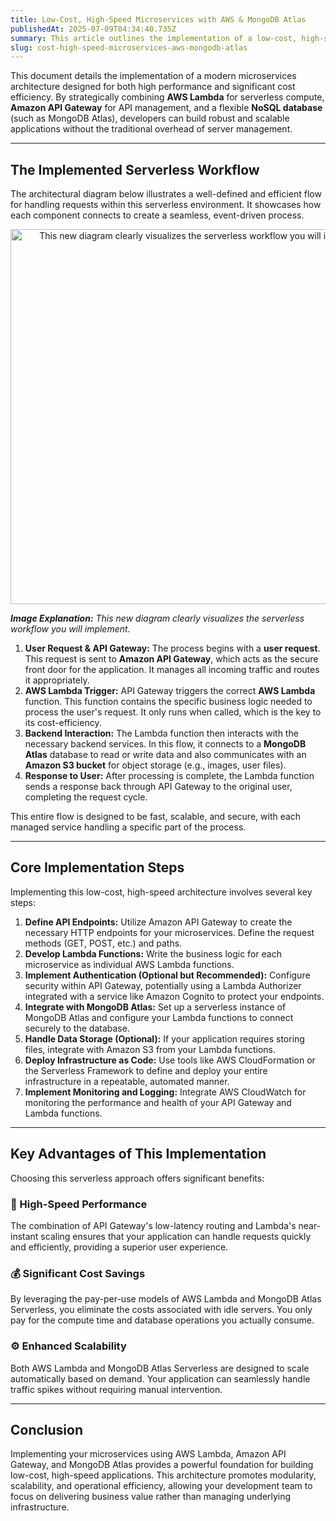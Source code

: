 ```yaml
---
title: Low-Cost, High-Speed Microservices with AWS & MongoDB Atlas
publishedAt: 2025-07-09T04:34:40.735Z
summary: This article outlines the implementation of a low-cost, high-speed microservices architecture leveraging AWS Lambda for serverless compute, Amazon API Gateway for request handling, and a NoSQL database (represented generically, suitable for MongoDB Atlas) for data persistence. User requests are securely routed through API Gateway, potentially authenticated via a custom Lambda Authorizer, and then processed by specific Lambda functions. These functions interact with backend services, including the database and potentially S3 for storage. The architecture emphasizes event-driven processing and scalability, resulting in efficient resource utilization and rapid application performance.
slug: cost-high-speed-microservices-aws-mongodb-atlas
---
```


This document details the implementation of a modern microservices architecture designed for both high performance and significant cost efficiency. By strategically combining **AWS Lambda** for serverless compute, **Amazon API Gateway** for API management, and a flexible **NoSQL database** (such as MongoDB Atlas), developers can build robust and scalable applications without the traditional overhead of server management.

---

## The Implemented Serverless Workflow

The architectural diagram below illustrates a well-defined and efficient flow for handling requests within this serverless environment. It showcases how each component connects to create a seamless, event-driven process.

<div align="center">
  <Image
    src="/posts/flow.png"
    width="600"
    height="600"
    alt="This new diagram clearly visualizes the serverless workflow you will implement"
  />
</div>

**_Image Explanation:_** _This new diagram clearly visualizes the serverless workflow you will implement._

1.  **User Request & API Gateway:** The process begins with a **user request**. This request is sent to **Amazon API Gateway**, which acts as the secure front door for the application. It manages all incoming traffic and routes it appropriately.
2.  **AWS Lambda Trigger:** API Gateway triggers the correct **AWS Lambda** function. This function contains the specific business logic needed to process the user's request. It only runs when called, which is the key to its cost-efficiency.
3.  **Backend Interaction:** The Lambda function then interacts with the necessary backend services. In this flow, it connects to a **MongoDB Atlas** database to read or write data and also communicates with an **Amazon S3 bucket** for object storage (e.g., images, user files).
4.  **Response to User:** After processing is complete, the Lambda function sends a response back through API Gateway to the original user, completing the request cycle.

This entire flow is designed to be fast, scalable, and secure, with each managed service handling a specific part of the process.

---

## Core Implementation Steps

Implementing this low-cost, high-speed architecture involves several key steps:

1.  **Define API Endpoints:** Utilize Amazon API Gateway to create the necessary HTTP endpoints for your microservices. Define the request methods (GET, POST, etc.) and paths.
2.  **Develop Lambda Functions:** Write the business logic for each microservice as individual AWS Lambda functions.
3.  **Implement Authentication (Optional but Recommended):** Configure security within API Gateway, potentially using a Lambda Authorizer integrated with a service like Amazon Cognito to protect your endpoints.
4.  **Integrate with MongoDB Atlas:** Set up a serverless instance of MongoDB Atlas and configure your Lambda functions to connect securely to the database.
5.  **Handle Data Storage (Optional):** If your application requires storing files, integrate with Amazon S3 from your Lambda functions.
6.  **Deploy Infrastructure as Code:** Use tools like AWS CloudFormation or the Serverless Framework to define and deploy your entire infrastructure in a repeatable, automated manner.
7.  **Implement Monitoring and Logging:** Integrate AWS CloudWatch for monitoring the performance and health of your API Gateway and Lambda functions.

---

## Key Advantages of This Implementation

Choosing this serverless approach offers significant benefits:

### 🚀 High-Speed Performance

The combination of API Gateway's low-latency routing and Lambda's near-instant scaling ensures that your application can handle requests quickly and efficiently, providing a superior user experience.

### 💰 Significant Cost Savings

By leveraging the pay-per-use models of AWS Lambda and MongoDB Atlas Serverless, you eliminate the costs associated with idle servers. You only pay for the compute time and database operations you actually consume.

### ⚙️ Enhanced Scalability

Both AWS Lambda and MongoDB Atlas Serverless are designed to scale automatically based on demand. Your application can seamlessly handle traffic spikes without requiring manual intervention.

---

## Conclusion

Implementing your microservices using AWS Lambda, Amazon API Gateway, and MongoDB Atlas provides a powerful foundation for building low-cost, high-speed applications. This architecture promotes modularity, scalability, and operational efficiency, allowing your development team to focus on delivering business value rather than managing underlying infrastructure.
